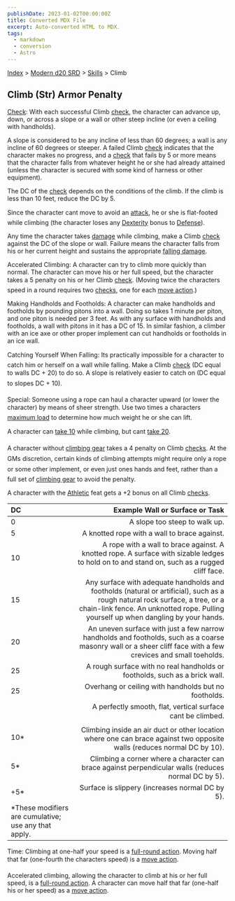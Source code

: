 ```yaml
---
publishDate: 2023-01-02T00:00:00Z
title: Converted MDX File
excerpt: Auto-converted HTML to MDX.
tags:
  - markdown
  - conversion
  - Astro
---
```


[Index](-index) > [Modern d20 SRD](modern-d20-srd-index) > [Skills](modern-d20-srd-skills-index) > Climb

## Climb (Str) Armor Penalty

[Check](modern-d20-srd-skills-skill-basics-php#skill-check-index): With each successful Climb [check](modern-d20-srd-skills-skill-basics-php#skill-check-index), the character can advance up, down, or across a slope or a wall or other steep incline (or even a ceiling with handholds).

A slope is considered to be any incline of less than 60 degrees; a wall is any incline of 60 degrees or steeper.
A failed Climb [check](modern-d20-srd-skills-skill-basics-php#skill-check-index) indicates that the character makes no progress, and a [check](modern-d20-srd-skills-skill-basics-php#skill-check-index) that fails by 5 or more means that the character falls from whatever height he or she had already attained (unless the character is secured with some kind of harness or other equipment).

The DC of the [check](modern-d20-srd-skills-skill-basics-php#skill-check-index) depends on the conditions of the climb. If the climb is less than 10 feet, reduce the DC by 5.

Since the character cant move to avoid an [attack](modern-d20-srd-combat-attack-roll), he or she is flat-footed while climbing (the character loses any [Dexterity](modern-d20-srd-basics-ability-scores) bonus to [Defense](modern-d20-srd-combat-defense)).

Any time the character takes [damage](modern-d20-srd-combat-damage) while climbing, make a Climb [check](modern-d20-srd-skills-skill-basics-php#skill-check-index) against the DC of the slope or wall. Failure means the character falls from his or her current height and sustains the appropriate [falling
damage](modern-d20-srd-environment-hazards-falling).

Accelerated Climbing: A character can try to climb more quickly than normal. The character can move his or her full speed, but the character takes a 5 penalty on his or her Climb [check](modern-d20-srd-skills-skill-basics-php#skill-check-index). (Moving twice the characters speed in a round requires two [checks](modern-d20-srd-skills-skill-basics-php#skill-check-index), one for each [move
action](modern-d20-srd-combat-move-actions).)

Making Handholds and Footholds: A character can make handholds and footholds by pounding pitons into a wall. Doing so takes 1 minute per piton, and one piton is needed per 3 feet. As with any surface with handholds and footholds, a wall with pitons in it has a DC of 15. In similar fashion, a climber with an ice axe or other proper implement can cut handholds or footholds in an ice wall.

Catching Yourself When Falling: Its practically impossible for a character to catch him or herself on a wall while falling. Make a Climb [check](modern-d20-srd-skills-skill-basics-php#skill-check-index) (DC equal to walls DC + 20) to do so. A slope is relatively easier to catch on (DC equal to slopes DC + 10).

Special: Someone using a rope can haul a character upward (or lower the character) by means of sheer strength. Use two times a characters [maximum
load](modern-d20-srd-equipment-carrying-capacity) to determine how much weight he or she can lift.

A character can [take
10](modern-d20-srd-skills-skill-basics-php#take10-index) while climbing, but cant [take
20](modern-d20-srd-skills-skill-basics-php#take20-index).

A character without [climbing
gear](modern-d20-srd-equipment-survival-gear) takes a 4 penalty on Climb [checks](modern-d20-srd-skills-skill-basics-php#skill-check-index). At the GMs discretion, certain kinds of climbing attempts might require only a rope or some other implement, or even just ones hands and feet, rather than a full set of [climbing
gear](modern-d20-srd-equipment-survival-gear) to avoid the penalty.

A character with the [Athletic](modern-d20-srd-feats-athletic) feat gets a +2 bonus on all Climb [checks](modern-d20-srd-skills-skill-basics-php#skill-check-index).

| DC                                                    |                                                                                                                                                                                     Example Wall or Surface or Task |
| :---------------------------------------------------- | ------------------------------------------------------------------------------------------------------------------------------------------------------------------------------------------------------------------: |
| 0                                                     |                                                                                                                                                                                       A slope too steep to walk up. |
| 5                                                     |                                                                                                                                                                        A knotted rope with a wall to brace against. |
| 10                                                    |                                                                         A rope with a wall to brace against. A knotted rope. A surface with sizable ledges to hold on to and stand on, such as a rugged cliff face. |
| 15                                                    | Any surface with adequate handholds and footholds (natural or artificial), such as a rough natural rock surface, a tree, or a chain-link fence. An unknotted rope. Pulling yourself up when dangling by your hands. |
| 20                                                    |                                                       An uneven surface with just a few narrow handholds and footholds, such as a coarse masonry wall or a sheer cliff face with a few crevices and small toeholds. |
| 25                                                    |                                                                                                                                          A rough surface with no real handholds or footholds, such as a brick wall. |
| 25                                                    |                                                                                                                                                                Overhang or ceiling with handholds but no footholds. |
|                                                       |                                                                                                                                                         A perfectly smooth, flat, vertical surface cant be climbed. |
| 10\*                                                  |                                                                                             Climbing inside an air duct or other location where one can brace against two opposite walls (reduces normal DC by 10). |
| 5\*                                                   |                                                                                                                 Climbing a corner where a character can brace against perpendicular walls (reduces normal DC by 5). |
| +5\*                                                  |                                                                                                                                                                     Surface is slippery (increases normal DC by 5). |
| \*These modifiers are cumulative; use any that apply. |                                                                                                                                                                                                                     |

Time: Climbing at one-half your speed is a [full-round
action](modern-d20-srd-combat-full-round-actions). Moving half that far (one-fourth the characters speed) is a [move
action](modern-d20-srd-combat-move-actions).

Accelerated climbing, allowing the character to climb at his or her full speed, is a [full-round
action](modern-d20-srd-combat-full-round-actions). A character can move half that far (one-half his or her speed) as a [move
action](modern-d20-srd-combat-move-actions).
